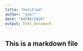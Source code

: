 ```yaml
---
title: "Untitled"
author: "you!"
date: "04/06/2020"
output: html_document
---
```






## This is a markdown file

